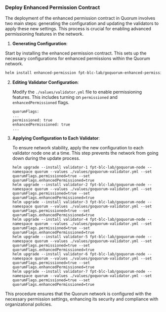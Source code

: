### Deploy Enhanced Permission Contract

The deployment of the enhanced permission contract in Quorum involves two main steps: generating the configuration and updating the validators to apply these new settings. This process is crucial for enabling advanced permissioning features in the network.

1. **Generating Configuration**:

  Start by installing the enhanced permission contract. This sets up the necessary configurations for enhanced permissions within the Quorum network.

   ```Bash
   helm install enhanced-permission fpt-blc-lab/goquorum-enhanced-permission --namespace quorum --values ./values/enhanced-permission.yml --wait-for-jobs
   ```


2. **Editing Validator Configuration**:

    Modify the `./values/validator.yml` file to enable permissioning features. This includes turning on `permissioned` and `enhancedPermissioned` flags.

    ```
    quorumFlags:
    ...
    permissioned: true
    enhancedPermissioned: true
    ...
    ```

3. **Applying Configuration to Each Validator**:

    To ensure network stability, apply the new configuration to each validator node one at a time. This step prevents the network from going down during the update process.

    ```
    helm upgrade --install validator-1 fpt-blc-lab/goquorum-node --namespace quorum --values ./values/goquorum-validator.yml --set quorumFlags.permissioned=true --set quorumFlags.enhancedPermissioned=true
    helm upgrade --install validator-2 fpt-blc-lab/goquorum-node --namespace quorum --values ./values/goquorum-validator.yml --set quorumFlags.permissioned=true --set quorumFlags.enhancedPermissioned=true
    helm upgrade --install validator-3 fpt-blc-lab/goquorum-node --namespace quorum --values ./values/goquorum-validator.yml --set quorumFlags.permissioned=true --set quorumFlags.enhancedPermissioned=true
    helm upgrade --install validator-4 fpt-blc-lab/goquorum-node --namespace quorum --values ./values/goquorum-validator.yml --set quorumFlags.permissioned=true --set quorumFlags.enhancedPermissioned=true
    helm upgrade --install validator-5 fpt-blc-lab/goquorum-node --namespace quorum --values ./values/goquorum-validator.yml --set quorumFlags.permissioned=true --set quorumFlags.enhancedPermissioned=true
    helm upgrade --install validator-6 fpt-blc-lab/goquorum-node --namespace quorum --values ./values/goquorum-validator.yml --set quorumFlags.permissioned=true --set quorumFlags.enhancedPermissioned=true
    helm upgrade --install validator-7 fpt-blc-lab/goquorum-node --namespace quorum --values ./values/goquorum-validator.yml --set quorumFlags.permissioned=true --set quorumFlags.enhancedPermissioned=true
    ```

This procedure ensures that the Quorum network is configured with the necessary permission settings, enhancing its security and compliance with organizational policies.